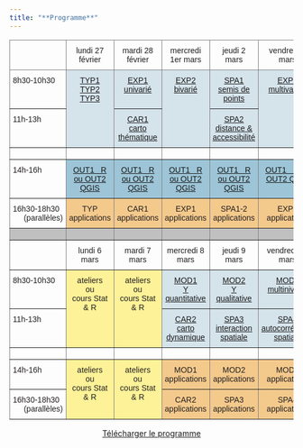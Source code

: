 ```yaml
---
title: "**Programme**"
---
```


<!-- <object class="slide" data="../img/programme.pdf" type="application/pdf"> -->

<!-- <iframe class="slide" src="../img/programme.pdf"> -->

<!-- </iframe> -->

<!-- </object> -->

```{=html}
<style type="text/css">
.tg  {border-collapse:collapse;border-spacing:0;}
.tg td{border-color:black;border-style:solid;border-width:1px;font-family:Arial, sans-serif;font-size:14px;
  overflow:hidden;padding:10px 5px;word-break:normal;}
.tg th{border-color:black;border-style:solid;border-width:1px;font-family:Arial, sans-serif;font-size:14px;
  font-weight:normal;overflow:hidden;padding:10px 5px;word-break:normal;}
.tg .tg-bghx{background-color:#FEF298;border-color:inherit;color:#231F20;text-align:center;vertical-align:top}
.tg .tg-fj14{background-color:#D5E3EB;border-color:inherit;color:#524B48;text-align:center;text-decoration:underline;
  vertical-align:top}
.tg .tg-llyw{background-color:#c0c0c0;border-color:inherit;text-align:left;vertical-align:top}
.tg .tg-cbcc{background-color:#9DC5D7;border-color:inherit;color:#524B48;text-align:center;text-decoration:underline;
  vertical-align:top}
.tg .tg-0pky{border-color:inherit;text-align:left;vertical-align:top}
.tg .tg-8mk8{border-color:inherit;color:#231F20;text-align:center;vertical-align:top}
.tg .tg-u8h6{border-color:inherit;color:#231F20;text-align:left;vertical-align:top}
.tg .tg-bypi{background-color:#F4C98C;border-color:inherit;color:#231F20;text-align:center;vertical-align:top}
</style>
<table class="tg">
<thead>
  <tr>
    <th class="tg-0pky"> </th>
    <th class="tg-8mk8">lundi 27 février</th>
    <th class="tg-8mk8">mardi 28 février</th>
    <th class="tg-8mk8">mercredi 1er mars</th>
    <th class="tg-8mk8">jeudi 2 mars</th>
    <th class="tg-8mk8">vendredi 3 mars</th>
  </tr>
</thead>
<tbody>
  <tr>
    <td class="tg-u8h6">8h30-10h30</td>
    <td class="tg-fj14" rowspan="2"><a href="https://ee2023.netlify.app/modules/typ1_enq.html" target="_blank" rel="noopener noreferrer">TYP1</a><br>
    <a href="https://ee2023.netlify.app/modules/typ2_rec.html" target="_blank" rel="noopener noreferrer">TYP2</a><br>
    <a href="https://ee2023.netlify.app/modules/typ3_ig.html" target="_blank" rel="noopener noreferrer"> TYP3</a>
    </td>
    <td class="tg-fj14"><a href="https://ee2023.netlify.app/modules/exp1_uni.html" target="_blank" rel="noopener noreferrer">EXP1<br>univarié</a>
    </td>
    <td class="tg-fj14" rowspan="2"><a href="https://ee2023.netlify.app/modules/exp2_biv.html" target="_blank" rel="noopener noreferrer"> EXP2 <br> bivarié</a></td>
    <td class="tg-fj14"><a href="https://ee2023.netlify.app/modules/spa1_sem.html" target="_blank" rel="noopener noreferrer">SPA1</a><br><a href="https://ee2023.netlify.app/modules/spa1_sem.html" target="_blank" rel="noopener noreferrer">semis de points</a></td>
    <td class="tg-fj14" rowspan="2"><a href="https://ee2023.netlify.app/modules/exp3_mul.html" target="_blank" rel="noopener noreferrer">EXP3</a><br><a href="https://ee2023.netlify.app/modules/exp3_mul.html" target="_blank" rel="noopener noreferrer"> multivariée</a></td>
  </tr>
  <tr>
    <td class="tg-u8h6">11h-13h</td>
    <td class="tg-fj14"><a href="https://ee2023.netlify.app/modules/cart1-2_the.html" target="_blank" rel="noopener noreferrer">CAR1</a><br><a href="https://ee2023.netlify.app/modules/cart1-2_the.html" target="_blank" rel="noopener noreferrer">carto thématique</a></td>
    <td class="tg-fj14"><a href="https://ee2023.netlify.app/modules/spa2_dis.html" target="_blank" rel="noopener noreferrer">SPA2</a><br><a href="https://ee2023.netlify.app/modules/spa2_dis.html" target="_blank" rel="noopener noreferrer">distance &amp; accessibilité</a></td>
  </tr>
  <tr>
    <td class="tg-0pky"> </td>
    <td class="tg-0pky"> </td>
    <td class="tg-0pky"> </td>
    <td class="tg-0pky"> </td>
    <td class="tg-0pky"> </td>
    <td class="tg-0pky"> </td>
  </tr>
  <tr>
    <td class="tg-u8h6">14h-16h</td>
    <td class="tg-cbcc"><a href="https://ee2023.netlify.app/modules/out1_r.html">OUT1&nbsp;&nbsp;&nbsp;R ou OUT2 QGIS</a></td>
    <td class="tg-cbcc"><a href="https://ee2023.netlify.app/modules/out1_r.html">OUT1&nbsp;&nbsp;&nbsp;R ou OUT2 QGIS</a></td>
    <td class="tg-cbcc"><a href="https://ee2023.netlify.app/modules/out1_r.html">OUT1&nbsp;&nbsp;&nbsp;R ou OUT2 QGIS</a></td>
    <td class="tg-cbcc"><a href="https://ee2023.netlify.app/modules/out1_r.html">OUT1&nbsp;&nbsp;&nbsp;R ou OUT2 QGIS</a></td>
    <td class="tg-cbcc"><a href="https://ee2023.netlify.app/modules/out1_r.html">OUT1&nbsp;&nbsp;&nbsp;R ou OUT2 QGIS</a></td>
  </tr>
  <tr>
    <td class="tg-u8h6">16h30-18h30<br>&nbsp;&nbsp;&nbsp;&nbsp;&nbsp;(parallèles)</td>
    <td class="tg-bypi">TYP<br>applications</td>
    <td class="tg-bypi">CAR1<br>applications</td>
    <td class="tg-bypi">EXP1<br>applications</td>
    <td class="tg-bypi">SPA1-2<br>applications</td>
    <td class="tg-bypi">EXP3<br>applications</td>
  </tr>
  <tr>
    <td class="tg-llyw"></td>
    <td class="tg-llyw"></td>
    <td class="tg-llyw"></td>
    <td class="tg-llyw"></td>
    <td class="tg-llyw"></td>
    <td class="tg-llyw"></td>
  </tr>
  <tr>
    <td class="tg-0pky"> </td>
    <td class="tg-8mk8">lundi 6 mars</td>
    <td class="tg-8mk8">mardi 7 mars</td>
    <td class="tg-8mk8">mercredi 8 mars</td>
    <td class="tg-8mk8">jeudi 9 mars</td>
    <td class="tg-8mk8">vendredi 10 mars</td>
  </tr>
  <tr>
    <td class="tg-u8h6">8h30-10h30</td>
    <td class="tg-bghx" rowspan="2">ateliers<br>ou<br>cours Stat &amp; R</td>
    <td class="tg-bghx" rowspan="2">ateliers<br>ou<br>cours Stat &amp; R</td>
    <td class="tg-fj14"><a href="https://ee2023.netlify.app/modules/mod1_quanti.html" target="_blank" rel="noopener noreferrer">MOD1</a><br><a href="https://ee2023.netlify.app/modules/mod1_quanti.html" target="_blank" rel="noopener noreferrer">Y quantitative</a></td>
    <td class="tg-fj14"><a href="https://ee2023.netlify.app/modules/mod2_quali.html" target="_blank" rel="noopener noreferrer">MOD2</a><br><a href="https://ee2023.netlify.app/modules/mod2_quali.html" target="_blank" rel="noopener noreferrer">Y qualitative</a></td>
    <td class="tg-fj14"><a href="https://ee2023.netlify.app/modules/mod3_multiniv.html" target="_blank" rel="noopener noreferrer">MOD3</a><br><a href="https://ee2023.netlify.app/modules/mod3_multiniv.html" target="_blank" rel="noopener noreferrer">multiniveau</a></td>
  </tr>
  <tr>
    <td class="tg-u8h6">11h-13h</td>
    <td class="tg-fj14"><a href="https://ee2023.netlify.app/modules/cart3_dyn.html" target="_blank" rel="noopener noreferrer">CAR2</a><br><a href="https://ee2023.netlify.app/modules/cart3_dyn.html" target="_blank" rel="noopener noreferrer">carto dynamique</a></td>
    <td class="tg-fj14"><a href="https://ee2023.netlify.app/modules/spa3_int.html" target="_blank" rel="noopener noreferrer">SPA3</a><br><a href="https://ee2023.netlify.app/modules/spa3_int.html" target="_blank" rel="noopener noreferrer">interaction spatiale</a></td>
    <td class="tg-fj14"><a href="https://ee2023.netlify.app/modules/spa4_aut.html" target="_blank" rel="noopener noreferrer">SPA4</a><br><a href="https://ee2023.netlify.app/modules/spa4_aut.html" target="_blank" rel="noopener noreferrer">autocorrélation spatiale</a></td>
  </tr>
  <tr>
    <td class="tg-0pky"> </td>
    <td class="tg-0pky"> </td>
    <td class="tg-0pky"> </td>
    <td class="tg-0pky"> </td>
    <td class="tg-0pky"> </td>
    <td class="tg-0pky"> </td>
  </tr>
  <tr>
    <td class="tg-u8h6">14h-16h</td>
    <td class="tg-bghx" rowspan="2">ateliers<br>ou<br>cours Stat &amp; R</td>
    <td class="tg-bghx" rowspan="2">ateliers<br>ou<br>cours Stat &amp; R</td>
    <td class="tg-bypi">MOD1<br>applications</td>
    <td class="tg-bypi">MOD2<br>applications</td>
    <td class="tg-bypi">MOD3<br>applications</td>
  </tr>
  <tr>
    <td class="tg-u8h6">16h30-18h30<br>&nbsp;&nbsp;&nbsp;&nbsp;&nbsp;(parallèles)</td>
    <td class="tg-bypi">CAR2<br>applications</td>
    <td class="tg-bypi">SPA3<br>applications</td>
    <td class="tg-bypi">SPA4<br>applications</td>
  </tr>
</tbody>
</table>
```


<center><a href="img/programme.pdf" class="btn btn-info" role="button" aria-disabled="true" target="_blank"><i class="bi bi-cloud-arrow-down"></i> Télécharger le programme </a></center>


<!-- ### Du 27 février au 5 mars -->

<!-- ::: panel-tabset -->
<!-- #### **lundi** -->

<!-- -   **8h30-13h - TYP 1 2 3** -->
<!--     -   Description : -->
<!--     -   Lieu : -->
<!--     -   Prérequis : -->
<!--     -   Matériaux : [page du module](modules/typ3_ig.qmd) -->
<!-- -   *13h - 14h : Déjeuner* -->
<!-- -   **14h-16h - Outils : R ou QGIS** -->
<!--     -   Description : -->
<!--     -   Lieu : -->
<!--     -   Prérequis : -->
<!--     -   Matériaux : -->
<!--         -   [Module QGIS](modules/out2_qgis.qmd) -->
<!--         -   [Module R](modules/out1_r.qmd) -->
<!-- -   **16h-18h - TYP Application** -->
<!--     -   Description : -->
<!--     -   Lieu : -->
<!--     -   Prérequis: -->
<!--     -   Matériaux : -->

<!-- #### **mardi** -->

<!-- -   **8h30-10h30 - Statistiques I univariées** -->
<!--     -   Description : -->
<!--     -   Lieu : -->
<!--     -   Prérequis : -->
<!--     -   Matériaux : [page du module](modules/exp1_uni.qmd) -->
<!-- -   **11h-13h - Cartographie I & II** -->
<!--     -   Description : -->
<!--     -   Lieu : -->
<!--     -   Prérequis : -->
<!--     -   Matériaux : [page du module](modules/cart1-2_the.qmd) -->
<!-- -   *13h - 14h : Déjeuner* -->
<!-- -   **14h-16h - Outils : R ou QGIS** -->
<!--     -   Description : -->
<!--     -   Lieu : -->
<!--     -   Prérequis : -->
<!--     -   Matériaux : -->
<!--         -   [Module QGIS](modules/out2_qgis.qmd) -->
<!--         -   [Module R](modules/out1_r.qmd) -->
<!-- -   **16h-18h - Cartographie I & II *Application*** -->
<!--     -   Description : -->
<!--     -   Lieu : -->
<!--     -   Prérequis: -->
<!--     -   Matériaux : -->

<!-- #### **mercredi** -->

<!-- -   **8h30-13h - Statistiques II Bivariées** -->
<!--     -   Description : -->
<!--     -   Lieu : -->
<!--     -   Prérequis : -->
<!--     -   Matériaux : [page du module](modules/exp2_biv.qmd) -->
<!-- -   *13h - 14h : Déjeuner* -->
<!-- -   **14h-16h - Outils : R ou QGIS** -->
<!--     -   Description : -->
<!--     -   Lieu : -->
<!--     -   Prérequis : -->
<!--     -   Matériaux : -->
<!--         -   [Module QGIS](modules/out2_qgis.qmd) -->
<!--         -   [Module R](modules/out1_r.qmd) -->
<!-- -   **16h-18h - Statistiques I & II *Application*** -->
<!--     -   Description : -->
<!--     -   Lieu : -->
<!--     -   Prérequis: -->
<!--     -   Matériaux : -->

<!-- #### **jeudi** -->

<!-- -   **8h30-10h30 - Analyse spatiale I Semis de points** -->
<!--     -   Description : -->
<!--     -   Lieu : -->
<!--     -   Prérequis : -->
<!--     -   Matériaux : [page du module](modules/spa1_sem.qmd) -->
<!-- -   **11h-13h - Analyse spatiale II Distance et accès** -->
<!--     -   Description : -->
<!--     -   Lieu : -->
<!--     -   Prérequis : -->
<!--     -   Matériaux : [page du module](modules/spa2_dis.qmd) -->
<!-- -   *13h - 14h : Déjeuner* -->
<!-- -   **14h-16h - Outils : R ou QGIS** -->
<!--     -   Description : -->
<!--     -   Lieu : -->
<!--     -   Prérequis : -->
<!--     -   Matériaux : -->
<!--         -   [Module QGIS](modules/out2_qgis.qmd) -->
<!--         -   [Module R](modules/out1_r.qmd) -->
<!-- -   **16h-18h - Analyse spatiale I & II *Application*** -->
<!--     -   Description : -->
<!--     -   Lieu : -->
<!--     -   Prérequis: -->
<!--     -   Matériaux : -->

<!-- #### **vendredi** -->

<!-- -   **8h30-10h30 - Statistiques III multivariées** -->
<!--     -   Description : -->
<!--     -   Lieu : -->
<!--     -   Prérequis : -->
<!--     -   Matériaux : [page du module](modules/exp3_mul.qmd) -->
<!-- -   **11h-13h - Modélisation** -->
<!--     -   Description : Introduction à la modélisation -->
<!--     -   Lieu : -->
<!--     -   Prérequis : -->
<!--     -   Matériaux : [page du module](modules/mod1_quanti.qmd) -->
<!-- -   *13h - 14h : Déjeuner* -->
<!-- -   **14h-16h - Outils : R ou QGIS** -->
<!--     -   Description : -->
<!--     -   Lieu : -->
<!--     -   Prérequis : -->
<!--     -   Matériaux : -->
<!--         -   [Module QGIS](modules/out2_qgis.qmd) -->
<!--         -   [Module R](modules/out1_r.qmd) -->
<!-- -   **16h-18h - Statistiques III *Application*** -->
<!--     -   Description : -->
<!--     -   Lieu : -->
<!--     -   Prérequis: -->
<!--     -   Matériaux : -->
<!-- ::: -->

<!-- ### Du 6 au 12 mars -->

<!-- ::: panel-tabset -->
<!-- #### **lundi** -->

<!-- -   **8h30-13h - Ateliers de terrain ou Outils (R - QGIS)** -->
<!--     -   Description : -->
<!--     -   Lieu : -->
<!--     -   Prérequis : -->
<!--     -   Matériaux : [page du module](modules/) -->
<!-- -   *13h - 14h : Déjeuner* -->
<!-- -   **14h-18h - Ateliers de terrain ou Outils (R - QGIS)** -->
<!--     -   Description : -->
<!--     -   Lieu : -->
<!--     -   Prérequis : -->
<!--     -   Matériaux : [page du module](modules/) -->

<!-- #### **mardi** -->

<!-- -   **8h30-13h - Ateliers de terrain ou Outils (R - QGIS)** -->
<!--     -   Description : -->
<!--     -   Lieu : -->
<!--     -   Prérequis : -->
<!--     -   Matériaux : [page du module](modules/) -->
<!-- -   *13h - 14h : Déjeuner* -->
<!-- -   **14h-18h - Ateliers de terrain ou Outils (R - QGIS)** -->
<!--     -   Description : -->
<!--     -   Lieu : -->
<!--     -   Prérequis : -->
<!--     -   Matériaux : [page du module](modules/) -->

<!-- #### **mercredi** -->

<!-- -   **8h30-10h30 - Modélisation I - *Quantitatif* ** -->
<!--     -   Description : -->
<!--     -   Lieu : -->
<!--     -   Prérequis : -->
<!--     -   Matériaux : [page du module](modules/mod1_quanti.qmd) -->
<!-- -   **11h-13h - Cartographie III - *Cartographie Dynamique* ** -->
<!--     -   Description : -->
<!--     -   Lieu : -->
<!--     -   Prérequis : -->
<!--     -   Matériaux : [page du module](modules/cart3_dyn.qmd) -->
<!-- -   *13h - 14h : Déjeuner* -->
<!-- -   **14h-16h - Modélisation I *Application* ** -->
<!--     -   Description : -->
<!--     -   Lieu : -->
<!--     -   Prérequis : -->
<!--     -   Matériaux : -->
<!-- -   **16h-18h - Cartographie III *Application* ** -->
<!--     -   Description : -->
<!--     -   Lieu : -->
<!--     -   Prérequis: -->
<!--     -   Matériaux : -->

<!-- #### **jeudi** -->

<!-- -   **8h30-10h30 - Modélisation II - *Qualitatif* ** -->
<!--     -   Description : -->
<!--     -   Lieu : -->
<!--     -   Prérequis : -->
<!--     -   Matériaux : [page du module](modules/mod2_quali.qmd) -->
<!-- -   **11h-13h - Analyse spatiale III - *Interaction spatiale* ** -->
<!--     -   Description : -->
<!--     -   Lieu : -->
<!--     -   Prérequis : -->
<!--     -   Matériaux : [page du module](modules/spa3_int.qmd) -->
<!-- -   *13h - 14h : Déjeuner* -->
<!-- -   **14h-16h - Modélisation II *Application* ** -->
<!--     -   Description : -->
<!--     -   Lieu : -->
<!--     -   Prérequis : -->
<!--     -   Matériaux : -->
<!-- -   **16h-18h - Analyse spatiale III *Application* ** -->
<!--     -   Description : -->
<!--     -   Lieu : -->
<!--     -   Prérequis: -->
<!--     -   Matériaux : -->

<!-- #### **vendredi** -->

<!-- -   **8h30-10h30 - Modélisation III - *Multiniveau* ** -->
<!--     -   Description : -->
<!--     -   Lieu : -->
<!--     -   Prérequis : -->
<!--     -   Matériaux : [page du module](modules/mod3_multiniv.qmd) -->
<!-- -   **11h-13h - Analyse spatiale IV - *Autocorrélation spatiale* ** -->
<!--     -   Description : -->
<!--     -   Lieu : -->
<!--     -   Prérequis : -->
<!--     -   Matériaux : [page du module](modules/spa4_aut.qmd) -->
<!-- -   *13h - 14h : Déjeuner* -->
<!-- -   **14h-16h - Modélisation III *Application* ** -->
<!--     -   Description : -->
<!--     -   Lieu : -->
<!--     -   Prérequis : -->
<!--     -   Matériaux : -->
<!-- -   **16h-18h - Analyse spatiale IV *Application* ** -->
<!--     -   Description : -->
<!--     -   Lieu : -->
<!--     -   Prérequis: -->
<!--     -   Matériaux : -->
<!-- ::: -->
